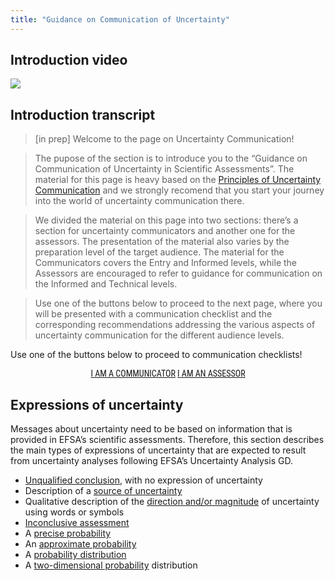 ```yaml
---
title: "Guidance on Communication of Uncertainty"
---
```


:::: {.panel-tabset}

## Introduction video

![](https://upload.wikimedia.org/wikipedia/commons/0/09/YouTube_full-color_icon_%282017%29.svg)

## Introduction transcript

>[in prep]
>Welcome to the page on Uncertainty Communication! 

>The pupose of the section is to introduce you to the "Guidance on Communication of Uncertainty in Scientific Assessments". The material for this page is heavy based on the [Principles of Uncertainty Communication](principles-and-methods/uncertainty-communication-principles.qmd) and we strongly recomend that you start your journey into the world of uncertainty communication there.

>We divided the material on this page into two sections: there's a section for uncertainty communicators and another one for the assessors. The presentation of the material also varies by the preparation level of the target audience. The material for the Communicators covers the Entry and Informed levels, while the Assessors are encouraged to refer to guidance for communication on the Informed and Technical levels. 

>Use one of the buttons below to proceed to the next page, where you will be presented with a communication checklist and the corresponding recommendations addressing the various aspects of uncertainty communication for the different audience levels.

::::

Use one of the buttons below to proceed to communication checklists!

::: {#start-btn style="font-family: 'Roboto Condensed', Roboto, sans-serif; text-align: center;"}
[I AM A COMMUNICATOR](uncertainty-communication/communicator.qmd){.btn .btn-secondary .btn role="button"}
[I AM AN ASSESSOR](uncertainty-communication/assessor.qmd){.btn .btn-secondary .btn role="button"}
:::

:::{.callout-tip}
## Expressions of uncertainty

Messages about uncertainty need to be based on information that is provided in EFSA’s scientific assessments. Therefore, this section describes the main types of expressions of uncertainty that are expected to result from uncertainty analyses following EFSA’s Uncertainty Analysis GD.

- [Unqualified conclusion](uncertainty-communication/expressions-unqualified.qmd), with no expression of uncertainty
- Description of a [source of uncertainty](uncertainty-communication/expressions-sources.qmd) 
- Qualitative description of the [direction and/or magnitude](uncertainty-communication/expressions-direction.qmd) of uncertainty using words or symbols
- [Inconclusive assessment](uncertainty-communication/expressions-inconclusive.qmd)
- A [precise probability](uncertainty-communication/expressions-precise.qmd)
- An [approximate probability](uncertainty-communication/expressions-approximate.qmd)
- A [probability distribution](uncertainty-communication/expressions-distribution.qmd)
- A [two-dimensional probability](uncertainty-communication/expressions-2d.qmd) distribution
:::

